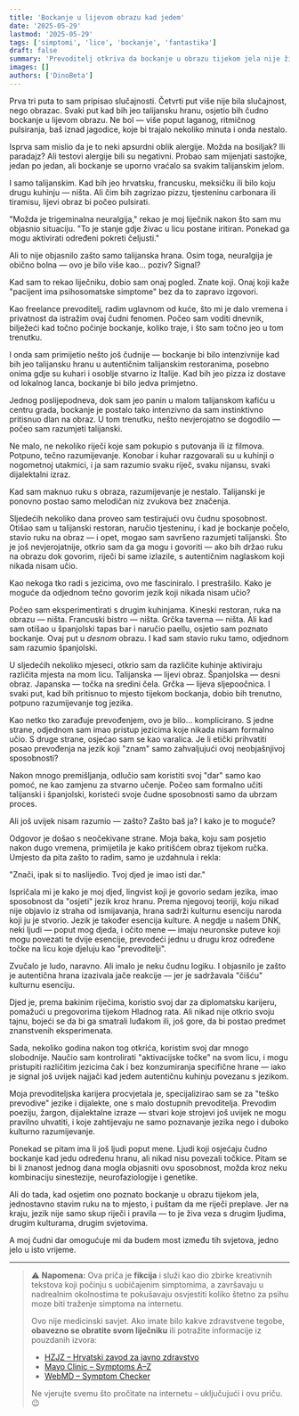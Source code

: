 ```yaml
---
title: 'Bockanje u lijevom obrazu kad jedem'
date: '2025-05-29'
lastmod: '2025-05-29'
tags: ['simptomi', 'lice', 'bockanje', 'fantastika']
draft: false
summary: 'Prevoditelj otkriva da bockanje u obrazu tijekom jela nije živčani problem, već prvi znak neobične sposobnosti koja mijenja njegovo shvaćanje jezika i komunikacije.'
images: []
authors: ['DinoBeta']
---
```


Prva tri puta to sam pripisao slučajnosti. Četvrti put više nije bila slučajnost, nego obrazac. Svaki put kad bih jeo talijansku hranu, osjetio bih čudno bockanje u lijevom obrazu. Ne bol — više poput laganog, ritmičnog pulsiranja, baš iznad jagodice, koje bi trajalo nekoliko minuta i onda nestalo.

Isprva sam mislio da je to neki apsurdni oblik alergije. Možda na bosiljak? Ili paradajz? Ali testovi alergije bili su negativni. Probao sam mijenjati sastojke, jedan po jedan, ali bockanje se uporno vraćalo sa svakim talijanskim jelom.

I samo talijanskim. Kad bih jeo hrvatsku, francusku, meksičku ili bilo koju drugu kuhinju — ništa. Ali čim bih zagrizao pizzu, tjesteninu carbonara ili tiramisu, lijevi obraz bi počeo pulsirati.

"Možda je trigeminalna neuralgija," rekao je moj liječnik nakon što sam mu objasnio situaciju. "To je stanje gdje živac u licu postane iritiran. Ponekad ga mogu aktivirati određeni pokreti čeljusti."

Ali to nije objasnilo zašto samo talijanska hrana. Osim toga, neuralgija je obično bolna — ovo je bilo više kao... poziv? Signal?

Kad sam to rekao liječniku, dobio sam onaj pogled. Znate koji. Onaj koji kaže "pacijent ima psihosomatske simptome" bez da to zapravo izgovori.

Kao freelance prevoditelj, radim uglavnom od kuće, što mi je dalo vremena i privatnost da istražim ovaj čudni fenomen. Počeo sam voditi dnevnik, bilježeći kad točno počinje bockanje, koliko traje, i što sam točno jeo u tom trenutku.

I onda sam primijetio nešto još čudnije — bockanje bi bilo intenzivnije kad bih jeo talijansku hranu u autentičnim talijanskim restoranima, posebno onima gdje su kuhari i osoblje stvarno iz Italije. Kad bih jeo pizza iz dostave od lokalnog lanca, bockanje bi bilo jedva primjetno.

Jednog poslijepodneva, dok sam jeo panin u malom talijanskom kafiću u centru grada, bockanje je postalo tako intenzivno da sam instinktivno pritisnuo dlan na obraz. U tom trenutku, nešto nevjerojatno se dogodilo — počeo sam razumjeti talijanski.

Ne malo, ne nekoliko riječi koje sam pokupio s putovanja ili iz filmova. Potpuno, tečno razumijevanje. Konobar i kuhar razgovarali su u kuhinji o nogometnoj utakmici, i ja sam razumio svaku riječ, svaku nijansu, svaki dijalektalni izraz.

Kad sam maknuo ruku s obraza, razumijevanje je nestalo. Talijanski je ponovno postao samo melodičan niz zvukova bez značenja.

Sljedećih nekoliko dana proveo sam testirajući ovu čudnu sposobnost. Otišao sam u talijanski restoran, naručio tjesteninu, i kad je bockanje počelo, stavio ruku na obraz — i opet, mogao sam savršeno razumjeti talijanski. Što je još nevjerojatnije, otkrio sam da ga mogu i govoriti — ako bih držao ruku na obrazu dok govorim, riječi bi same izlazile, s autentičnim naglaskom koji nikada nisam učio.

Kao nekoga tko radi s jezicima, ovo me fasciniralo. I prestrašilo. Kako je moguće da odjednom tečno govorim jezik koji nikada nisam učio?

Počeo sam eksperimentirati s drugim kuhinjama. Kineski restoran, ruka na obrazu — ništa. Francuski bistro — ništa. Grčka taverna — ništa. Ali kad sam otišao u španjolski tapas bar i naručio paellu, osjetio sam poznato bockanje. Ovaj put u *desnom* obrazu. I kad sam stavio ruku tamo, odjednom sam razumio španjolski.

U sljedećih nekoliko mjeseci, otkrio sam da različite kuhinje aktiviraju različita mjesta na mom licu. Talijanska — lijevi obraz. Španjolska — desni obraz. Japanska — točka na sredini čela. Grčka — lijeva sljepoočnica. I svaki put, kad bih pritisnuo to mjesto tijekom bockanja, dobio bih trenutno, potpuno razumijevanje tog jezika.

Kao netko tko zarađuje prevođenjem, ovo je bilo... komplicirano. S jedne strane, odjednom sam imao pristup jezicima koje nikada nisam formalno učio. S druge strane, osjećao sam se kao varalica. Je li etički prihvatiti posao prevođenja na jezik koji "znam" samo zahvaljujući ovoj neobjašnjivoj sposobnosti?

Nakon mnogo premišljanja, odlučio sam koristiti svoj "dar" samo kao pomoć, ne kao zamjenu za stvarno učenje. Počeo sam formalno učiti talijanski i španjolski, koristeći svoje čudne sposobnosti samo da ubrzam proces.

Ali još uvijek nisam razumio — zašto? Zašto baš ja? I kako je to moguće?

Odgovor je došao s neočekivane strane. Moja baka, koju sam posjetio nakon dugo vremena, primijetila je kako pritišćem obraz tijekom ručka. Umjesto da pita zašto to radim, samo je uzdahnula i rekla:

"Znači, ipak si to naslijedio. Tvoj djed je imao isti dar."

Ispričala mi je kako je moj djed, lingvist koji je govorio sedam jezika, imao sposobnost da "osjeti" jezik kroz hranu. Prema njegovoj teoriji, koju nikad nije objavio iz straha od ismijavanja, hrana sadrži kulturnu esenciju naroda koji ju je stvorio. Jezik je također esencija kulture. A negdje u našem DNK, neki ljudi — poput mog djeda, i očito mene — imaju neuronske puteve koji mogu povezati te dvije esencije, prevodeći jednu u drugu kroz određene točke na licu koje djeluju kao "prevoditelji".

Zvučalo je ludo, naravno. Ali imalo je neku čudnu logiku. I objasnilo je zašto je autentična hrana izazivala jače reakcije — jer je sadržavala "čišću" kulturnu esenciju.

Djed je, prema bakinim riječima, koristio svoj dar za diplomatsku karijeru, pomažući u pregovorima tijekom Hladnog rata. Ali nikad nije otkrio svoju tajnu, bojeći se da bi ga smatrali luđakom ili, još gore, da bi postao predmet znanstvenih eksperimenata.

Sada, nekoliko godina nakon tog otkrića, koristim svoj dar mnogo slobodnije. Naučio sam kontrolirati "aktivacijske točke" na svom licu, i mogu pristupiti različitim jezicima čak i bez konzumiranja specifične hrane — iako je signal još uvijek najjači kad jedem autentičnu kuhinju povezanu s jezikom.

Moja prevoditeljska karijera procvjetala je, specijalizirao sam se za "teško prevodive" jezike i dijalekte, one s malo dostupnih prevoditelja. Prevodim poeziju, žargon, dijalektalne izraze — stvari koje strojevi još uvijek ne mogu pravilno uhvatiti, i koje zahtijevaju ne samo poznavanje jezika nego i duboko kulturno razumijevanje.

Ponekad se pitam ima li još ljudi poput mene. Ljudi koji osjećaju čudno bockanje kad jedu određenu hranu, ali nikad nisu povezali točkice. Pitam se bi li znanost jednog dana mogla objasniti ovu sposobnost, možda kroz neku kombinaciju sinestezije, neurofaziologije i genetike.

Ali do tada, kad osjetim ono poznato bockanje u obrazu tijekom jela, jednostavno stavim ruku na to mjesto, i puštam da me riječi preplave. Jer na kraju, jezik nije samo skup riječi i pravila — to je živa veza s drugim ljudima, drugim kulturama, drugim svjetovima.

A moj čudni dar omogućuje mi da budem most između tih svjetova, jedno jelo u isto vrijeme.

---

> ⚠️ **Napomena:** Ova priča je **fikcija** i služi kao dio zbirke kreativnih tekstova koji počinju s uobičajenim simptomima, a završavaju u nadrealnim okolnostima te pokušavaju osvjestiti koliko štetno za psihu moze biti traženje simptoma na internetu.
>
> Ovo nije medicinski savjet. Ako imate bilo kakve zdravstvene tegobe, **obavezno se obratite svom liječniku** ili potražite informacije iz pouzdanih izvora:
>
> * [HZJZ – Hrvatski zavod za javno zdravstvo](https://www.hzjz.hr)
> * [Mayo Clinic – Symptoms A–Z](https://www.mayoclinic.org)
> * [WebMD – Symptom Checker](https://www.webmd.com)
>
> Ne vjerujte svemu što pročitate na internetu – uključujući i ovu priču. 😉